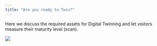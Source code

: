 ```yaml
---
title: "Are you ready to Twin?"
---
```


Here we discuss the required assets for Digital Twinning and let visitors measure their maturity level (scan).

![](images/consideration.svg)